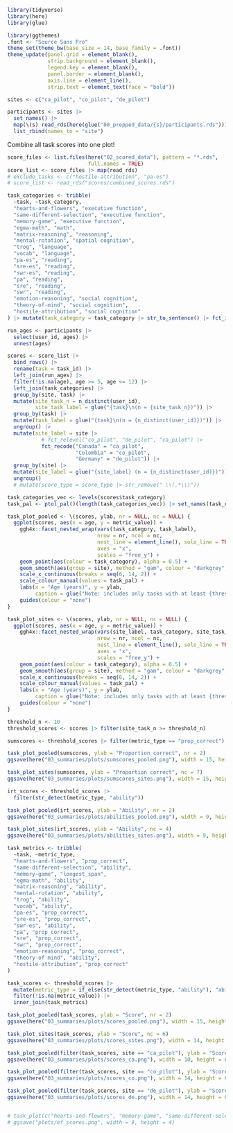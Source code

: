 ```r
library(tidyverse)
library(here)
library(glue)

library(ggthemes)
.font <- "Source Sans Pro"
theme_set(theme_bw(base_size = 14, base_family = .font))
theme_update(panel.grid = element_blank(),
             strip.background = element_blank(),
             legend.key = element_blank(),
             panel.border = element_blank(),
             axis.line = element_line(),
             strip.text = element_text(face = "bold"))
```

```r
sites <- c("ca_pilot", "co_pilot", "de_pilot")

participants <- sites |>
  set_names() |>
  map(\(s) read_rds(here(glue("00_prepped_data/{s}/participants.rds")))) |>
  list_rbind(names_to = "site")
```

Combine all task scores into one plot!

```r
score_files <- list.files(here("02_scored_data"), pattern = "*.rds",
                          full.names = TRUE)
score_list <- score_files |> map(read_rds)
# exclude_tasks <- c("hostile-attribution", "pa-es")
# score_list <- read_rds("scores/combined_scores.rds")

task_categories <- tribble(
  ~task, ~task_category,
  "hearts-and-flowers", "executive function",
  "same-different-selection", "executive function",
  "memory-game", "executive function",
  "egma-math", "math",
  "matrix-reasoning", "reasoning",
  "mental-rotation", "spatial cognition",
  "trog", "language",
  "vocab", "language",
  "pa-es", "reading",
  "sre-es", "reading",
  "swr-es", "reading",
  "pa", "reading",
  "sre", "reading",
  "swr", "reading",
  "emotion-reasoning", "social cognition",
  "theory-of-mind", "social cognition",
  "hostile-attribution", "social cognition"
) |> mutate(task_category = task_category |> str_to_sentence() |> fct_inorder())

run_ages <- participants |>
  select(user_id, ages) |>
  unnest(ages)

scores <- score_list |>
  bind_rows() |>
  rename(task = task_id) |>
  left_join(run_ages) |>
  filter(!is.na(age), age >= 5, age <= 12) |>
  left_join(task_categories) |>
  group_by(site, task) |>
  mutate(site_task_n = n_distinct(user_id),
         site_task_label = glue("{task}\n(n = {site_task_n})")) |>
  group_by(task) |>
  mutate(task_label = glue("{task}\n(n = {n_distinct(user_id)})")) |>
  ungroup() |>
  mutate(site_label = site |>
           # fct_relevel("co_pilot", "de_pilot", "ca_pilot") |>
           fct_recode("Canada" = "ca_pilot",
                      "Colombia" = "co_pilot",
                      "Germany" = "de_pilot")) |>
  group_by(site) |>
  mutate(site_label = glue("{site_label} (n = {n_distinct(user_id)})")) |>
  ungroup()
  # mutate(score_type = score_type |> str_remove(" \\(.*\\)"))

task_categories_vec <- levels(scores$task_category)
task_pal <- ptol_pal()(length(task_categories_vec)) |> set_names(task_categories_vec)
```

```r
task_plot_pooled <- \(scores, ylab, nr = NULL, nc = NULL) {
  ggplot(scores, aes(x = age, y = metric_value)) +
    ggh4x::facet_nested_wrap(vars(task_category, task_label),
                             nrow = nr, ncol = nc,
                             nest_line = element_line(), solo_line = TRUE,
                             axes = "x",
                             scales = "free_y") +
    geom_point(aes(colour = task_category), alpha = 0.5) +
    geom_smooth(aes(group = site), method = "gam", colour = "darkgrey", formula = y ~ s(x, bs = "re")) +
    scale_x_continuous(breaks = seq(6, 14, 2)) +
    scale_colour_manual(values = task_pal) +
    labs(x = "Age (years)", y = ylab,
         caption = glue("Note: includes only tasks with at least {threshold_n} observations")) +
    guides(colour = "none")
}

task_plot_sites <- \(scores, ylab, nr = NULL, nc = NULL) {
  ggplot(scores, aes(x = age, y = metric_value)) +
    ggh4x::facet_nested_wrap(vars(site_label, task_category, site_task_label),
                             nrow = nr, ncol = nc,
                             nest_line = element_line(), solo_line = TRUE,
                             axes = "x",
                             scales = "free_y") +
    geom_point(aes(colour = task_category), alpha = 0.5) +
    geom_smooth(aes(group = site), method = "gam", colour = "darkgrey", formula = y ~ s(x, bs = "re")) +
    scale_x_continuous(breaks = seq(6, 14, 2)) +
    scale_colour_manual(values = task_pal) +
    labs(x = "Age (years)", y = ylab,
         caption = glue("Note: includes only tasks with at least {threshold_n} observations")) +
    guides(colour = "none")
}
```

```r
threshold_n <- 10
threshold_scores <- scores |> filter(site_task_n >= threshold_n)

sumscores <- threshold_scores |> filter(metric_type == "prop_correct")

task_plot_pooled(sumscores, ylab = "Proportion correct", nr = 2)
ggsave(here("03_summaries/plots/sumscores_pooled.png"), width = 15, height = 6)

task_plot_sites(sumscores, ylab = "Proportion correct", nc = 7)
ggsave(here("03_summaries/plots/sumscores_sites.png"), width = 15, height = 15)
```

```r
irt_scores <- threshold_scores |>
  filter(str_detect(metric_type, "ability"))

task_plot_pooled(irt_scores, ylab = "Ability", nr = 2)
ggsave(here("03_summaries/plots/abilities_pooled.png"), width = 9, height = 6)

task_plot_sites(irt_scores, ylab = "Ability", nc = 4)
ggsave(here("03_summaries/plots/abilities_sites.png"), width = 9, height = 15)

task_metrics <- tribble(
  ~task, ~metric_type,
  "hearts-and-flowers", "prop_correct",
  "same-different-selection", "ability",
  "memory-game", "longest_span",
  "egma-math", "ability",
  "matrix-reasoning", "ability",
  "mental-rotation", "ability",
  "trog", "ability",
  "vocab", "ability",
  "pa-es", "prop_correct",
  "sre-es", "prop_correct",
  "swr-es", "ability",
  "pa", "prop_correct",
  "sre", "prop_correct",
  "swr", "prop_correct",
  "emotion-reasoning", "prop_correct",
  "theory-of-mind", "ability",
  "hostile-attribution", "prop_correct"
)
```

```r
task_scores <- threshold_scores |>
  mutate(metric_type = if_else(str_detect(metric_type, "ability"), "ability", metric_type)) |>
  filter(!is.na(metric_value)) |>
  inner_join(task_metrics)

task_plot_pooled(task_scores, ylab = "Score", nr = 2)
ggsave(here("03_summaries/plots/scores_pooled.png"), width = 15, height = 6)

task_plot_sites(task_scores, ylab = "Score", nc = 6)
ggsave(here("03_summaries/plots/scores_sites.png"), width = 14, height = 15)
```

```r
task_plot_pooled(filter(task_scores, site == "ca_pilot"), ylab = "Score", nr = 2)
ggsave(here("03_summaries/plots/scores_ca.png"), width = 10, height = 6)

task_plot_pooled(filter(task_scores, site == "co_pilot"), ylab = "Score", nr = 2)
ggsave(here("03_summaries/plots/scores_co.png"), width = 14, height = 6)

task_plot_pooled(filter(task_scores, site == "de_pilot"), ylab = "Score", nr = 2)
ggsave(here("03_summaries/plots/scores_de.png"), width = 14, height = 6)


# task_plot(c("hearts-and-flowers", "memory-game", "same-different-selection"))
# ggsave("plots/ef_scores.png", width = 9, height = 4)
```
